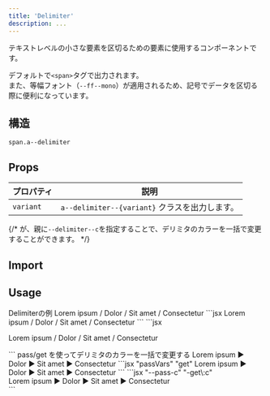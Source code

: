 ```yaml
---
title: 'Delimiter'
description: ...
---
```



テキストレベルの小さな要素を区切るための要素に使用するコンポーネントです。

デフォルトで`<span>`タグで出力されます。  
また、等幅フォント（<PropBadge type="cssvar">`--ff--mono`</PropBadge>）が適用されるため、記号でデータを区切る際に便利になっています。



## 構造

```pug
span.a--delimiter
```


## Props

| プロパティ | 説明 |
|---|---|
|`variant`| `a--delimiter--{variant}` クラスを出力します。|

{/* が、親に<PropBadge type="cssvar">`--delimiter--c`</PropBadge>を指定することで、デリミタのカラーを一括で変更することができます。 */}


## Import

<ImportCode component='Delimiter' />


## Usage

<Preview>
	<PreviewTitle>Delimiterの例</PreviewTitle>
	<PreviewArea resize p={20}>
		<Text>
			<span>Lorem ipsum</span>
			<Delimiter> / </Delimiter>
			<span>Dolor</span>
			<Delimiter> / </Delimiter>
			<span>Sit amet</span>
			<Delimiter> / </Delimiter>
			<span>Consectetur</span>
		</Text>
	</PreviewArea>
	<PreviewCode slot="tab" label="JSX">
	```jsx
	<Text>
		<span>Lorem ipsum</span>
		<Delimiter> / </Delimiter>
		<span>Dolor</span>
		<Delimiter> / </Delimiter>
		<span>Sit amet</span>
		<Delimiter> / </Delimiter>
		<span>Consectetur</span>
	</Text>
	```
	</PreviewCode>
	<PreviewCode slot="tab" label="HTML">
	```jsx
	<p>
		<span>Lorem ipsum</span>
		<span class="a--delimiter"> / </span>
		<span>Dolor</span>
		<span class="a--delimiter"> / </span>
		<span>Sit amet</span>
		<span class="a--delimiter"> / </span>
		<span>Consectetur</span>
	</p>
	```
	</PreviewCode>
</Preview>


<Preview>
	<PreviewTitle>pass/get を使ってデリミタのカラーを一括で変更する</PreviewTitle>
	<PreviewArea resize p={20}>
		<Cluster g={20} passVars={{c: 'accent'}}>
			<span>Lorem ipsum</span>
			<Delimiter get="c">▶</Delimiter>
			<span>Dolor</span>
			<Delimiter get="c">▶</Delimiter>
			<span>Sit amet</span>
			<Delimiter get="c">▶</Delimiter>
			<span>Consectetur</span>
		</Cluster>
	</PreviewArea>
	<PreviewCode slot="tab" label="JSX">
	```jsx "passVars" "get"
	<Cluster g={20} passVars={{c: 'accent'}}>
		<span>Lorem ipsum</span>
		<Delimiter get="c">▶</Delimiter>
		<span>Dolor</span>
		<Delimiter get="c">▶</Delimiter>
		<span>Sit amet</span>
		<Delimiter get="c">▶</Delimiter>
		<span>Consectetur</span>
	</Cluster>
	```
	</PreviewCode>
	<PreviewCode slot="tab" label="HTML">
	```jsx "--pass-c" "-get\:c"
	<div class="l--cluster -g:20" style="--pass-c:var(--accent)">
		<span>Lorem ipsum</span>
		<span class="a--delimiter -get:c">▶</span>
		<span>Dolor</span>
		<span class="a--delimiter -get:c">▶</span>
		<span>Sit amet</span>
		<span class="a--delimiter -get:c">▶</span>
		<span>Consectetur</span>
	</div>
	```
	</PreviewCode>
</Preview>
